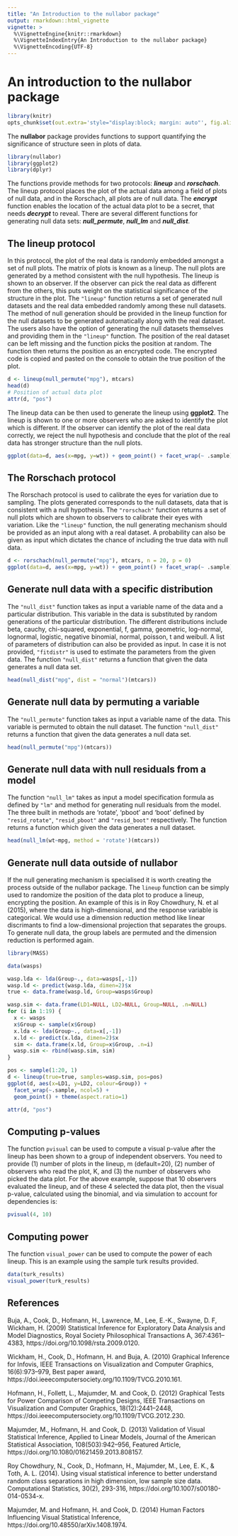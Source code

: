 ```yaml
---
title: "An Introduction to the nullabor package"
output: rmarkdown::html_vignette
vignette: >
  %\VignetteEngine{knitr::rmarkdown}
  %\VignetteIndexEntry{An Introduction to the nullabor package}
  %\VignetteEncoding{UTF-8}
---  
```



An introduction to the **nullabor** package
=======================================


```r
library(knitr)
opts_chunk$set(out.extra='style="display:block; margin: auto"', fig.align="center")
```

The  **nullabor** package provides functions to support quantifying the significance of structure seen in plots of data. 

```r
library(nullabor)
library(ggplot2)
library(dplyr)
```


The functions provide methods for two protocols: ***lineup*** and ***rorschach***. The lineup protocol places the plot of the actual data among a field of plots of null data, and in the Rorschach, all plots are of null data. The ***encrypt*** function enables the location of the actual data plot to be a secret, that needs ***decrypt*** to reveal. There are several different functions for generating null data sets: ***null_permute***, ***null_lm*** and ***null_dist***. 


The lineup protocol
-------------------

In this protocol, the plot of the real data is randomly embedded amongst a set of null plots. The matrix of plots is known as a lineup. The null plots are generated by a method consistent with the null hypothesis. The lineup is shown to an observer. If the observer can pick the real data as different from the others, this puts weight on the statistical significance of the structure in the plot. The `"lineup"` function returns a set of generated null datasets and the real data embedded randomly among these null datasets. The method of null generation should be provided in the lineup function for the null datasets to be generated automatically along with the real dataset. The users also have the option of generating the null datasets themselves and providing them in the `"lineup"` function. The position of the real dataset can be left missing and the function picks the position at random. The function then returns the position as an encrypted code. The encrypted code is copied and pasted on the console to obtain the true position of the plot.


```r
d <- lineup(null_permute("mpg"), mtcars)
head(d)
# Position of actual data plot
attr(d, "pos")
```

The lineup data can be then used to generate the lineup using **ggplot2**. The lineup is shown to one or more observers who are asked to identify the plot which is different. If the observer can identify the plot of the real data correctly, we reject the null hypothesis and conclude that the plot of the real data has stronger structure than the null plots.

```r
ggplot(data=d, aes(x=mpg, y=wt)) + geom_point() + facet_wrap(~ .sample)
```

The Rorschach protocol
----------------------

The Rorschach protocol is used to calibrate the eyes for variation due to sampling. The plots generated corresponds to the null datasets, data that is consistent with a null hypothesis. The `"rorschach"` function returns a set of null plots which are shown to observers to calibrate their eyes with variation. Like the `"lineup"` function, the null generating mechanism should be provided as an input along with a real dataset. A probability can also be given as input which dictates the chance of including the true data with null data.

```r
d <- rorschach(null_permute("mpg"), mtcars, n = 20, p = 0)
ggplot(data=d, aes(x=mpg, y=wt)) + geom_point() + facet_wrap(~ .sample)
```

Generate null data with a specific distribution
------------------------------------------------

The `"null_dist"` function takes as input a variable name of the data and a particular distribution. This variable in the data is substituted by random generations of the particular distribution. The different distributions include beta, cauchy, chi-squared, exponential, f, gamma, geometric, log-normal, lognormal, logistic, negative binomial, normal, poisson, t and weibull. A list of parameters of distribution can also be provided as input. In case it is not provided, `"fitdistr"` is used to estimate the parameters from the given data. The function `"null_dist"` returns a function that given the data generates a null data set.

```r
head(null_dist("mpg", dist = "normal")(mtcars))
```

Generate null data by permuting a variable
-------------------------------------------

The `"null_permute"` function takes as input a variable name of the data. This variable is permuted to obtain the null dataset. The function `"null_dist"` returns a function that given the data generates a null data set.

```r
head(null_permute("mpg")(mtcars))
```

Generate null data with null residuals from a model
---------------------------------------------------

The function `"null_lm"` takes as input a model specification formula as defined by `"lm"` and method for generating null residuals from the model. The three built in methods are 'rotate', 'pboot' and 'boot' defined by `"resid_rotate"`, `"resid_pboot"` and `"resid_boot"` respectively. The function returns a function which given the data generates a null dataset.

```r
head(null_lm(wt~mpg, method = 'rotate')(mtcars))
```

Generate null data outside of nullabor
--------------------------------------

If the null generating mechanism is specialised it is worth creating the process outside of the nullabor package. The `lineup` function can be simply used to randomize the position of the data plot to produce a lineup, encrypting the position. An example of this is in Roy Chowdhury, N. et al (2015), where the data is high-dimensional, and the response variable is categorical. We would use a dimension reduction method like linear discrimants to find a low-dimensional projection that separates the groups. To generate null data, the group labels are permuted and the dimension reduction is performed again. 

```r
library(MASS)

data(wasps)

wasp.lda <- lda(Group~., data=wasps[,-1])
wasp.ld <- predict(wasp.lda, dimen=2)$x
true <- data.frame(wasp.ld, Group=wasps$Group)

wasp.sim <- data.frame(LD1=NULL, LD2=NULL, Group=NULL, .n=NULL)
for (i in 1:19) {
  x <- wasps
  x$Group <- sample(x$Group)
  x.lda <- lda(Group~., data=x[,-1])
  x.ld <- predict(x.lda, dimen=2)$x
  sim <- data.frame(x.ld, Group=x$Group, .n=i)
  wasp.sim <- rbind(wasp.sim, sim)
}

pos <- sample(1:20, 1)
d <- lineup(true=true, samples=wasp.sim, pos=pos)
ggplot(d, aes(x=LD1, y=LD2, colour=Group)) + 
  facet_wrap(~.sample, ncol=5) +
  geom_point() + theme(aspect.ratio=1)

attr(d, "pos")
```

Computing p-values
------------------

The function `pvisual` can be used to compute a visual p-value after the lineup has been shown to a group of independent observers. You need to provide (1) number of plots in the lineup, m (default=20), (2) number of observers who read the plot, K, and (3) the number of observers who picked the data plot. For the above example, suppose that 10 observers evaluated the lineup, and of these 4 selected the data plot, then the visual p-value, calculated using the binomial, and via simulation to account for dependencies is:

```r
pvisual(4, 10)
```

Computing power
---------------

The function `visual_power` can be used to compute the power of each lineup. This is an example using the sample turk results provided.

```r
data(turk_results)
visual_power(turk_results)
```

References
----------

Buja, A., Cook, D., Hofmann, H., Lawrence, M., Lee, E.-K., Swayne, D. F, Wickham, H. (2009) Statistical Inference for Exploratory Data Analysis and Model Diagnostics, Royal Society Philosophical Transactions A, 367:4361--4383, https://doi.org/10.1098/rsta.2009.0120.
  
Wickham, H., Cook, D., Hofmann, H. and Buja, A. (2010) Graphical Inference for Infovis, IEEE Transactions on Visualization and Computer Graphics, 16(6):973--979, Best paper award, https://doi.ieeecomputersociety.org/10.1109/TVCG.2010.161. 

Hofmann, H., Follett, L., Majumder, M. and Cook, D. (2012) Graphical Tests for Power Comparison of Competing Designs, IEEE Transactions on Visualization and Computer Graphics, 18(12):2441--2448, https://doi.ieeecomputersociety.org/10.1109/TVCG.2012.230.

Majumder, M., Hofmann, H. and Cook, D. (2013) Validation of Visual Statistical Inference, Applied to Linear Models, Journal of the American Statistical Association, 108(503):942--956, Featured Article, https://doi.org/10.1080/01621459.2013.808157.

Roy Chowdhury, N., Cook, D., Hofmann, H., Majumder, M., Lee, E. K., & Toth, A. L. (2014). Using visual statistical inference to better understand random class separations in high dimension, low sample size data. Computational Statistics, 30(2), 293-316, https://doi.org/10.1007/s00180-014-0534-x.

Majumder, M. and Hofmann, H. and Cook, D. (2014) Human Factors Influencing Visual Statistical Inference,
https://doi.org/10.48550/arXiv.1408.1974.
